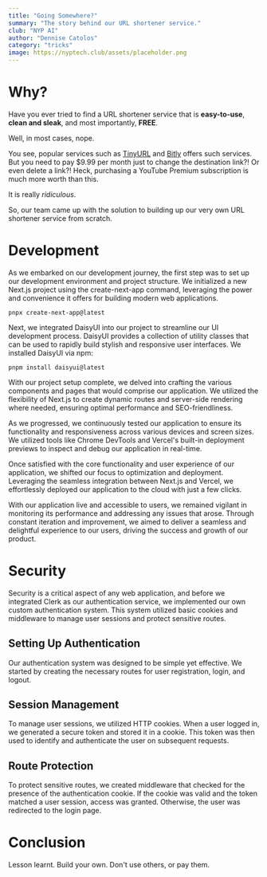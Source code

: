 ```yaml
---
title: "Going Somewhere?"
summary: "The story behind our URL shortener service."
club: "NYP AI"
author: "Dennise Catolos"
category: "tricks"
image: https://nyptech.club/assets/placeholder.png
---
```


# Why?

Have you ever tried to find a URL shortener service that is **easy-to-use**, **clean and sleak**, and most importantly, **FREE**.

Well, in most cases, nope.

You see, popular services such as [TinyURL](https://tinyurl.com) and [Bitly](https://bitly.com/) offers such services. But you need to pay $9.99 per month just to change the destination link?! Or even delete a link?! Heck, purchasing a YouTube Premium subscription is much more worth than this.

It is really _ridiculous_.

So, our team came up with the solution to building up our very own URL shortener service from scratch.

# Development

As we embarked on our development journey, the first step was to set up our development environment and project structure. We initialized a new Next.js project using the create-next-app command, leveraging the power and convenience it offers for building modern web applications.

```
pnpx create-next-app@latest
```

Next, we integrated DaisyUI into our project to streamline our UI development process. DaisyUI provides a collection of utility classes that can be used to rapidly build stylish and responsive user interfaces. We installed DaisyUI via npm:

```
pnpm install daisyui@latest
```

With our project setup complete, we delved into crafting the various components and pages that would comprise our application. We utilized the flexibility of Next.js to create dynamic routes and server-side rendering where needed, ensuring optimal performance and SEO-friendliness.

As we progressed, we continuously tested our application to ensure its functionality and responsiveness across various devices and screen sizes. We utilized tools like Chrome DevTools and Vercel's built-in deployment previews to inspect and debug our application in real-time.

Once satisfied with the core functionality and user experience of our application, we shifted our focus to optimization and deployment. Leveraging the seamless integration between Next.js and Vercel, we effortlessly deployed our application to the cloud with just a few clicks.

With our application live and accessible to users, we remained vigilant in monitoring its performance and addressing any issues that arose. Through constant iteration and improvement, we aimed to deliver a seamless and delightful experience to our users, driving the success and growth of our product.

# Security

Security is a critical aspect of any web application, and before we integrated Clerk as our authentication service, we implemented our own custom authentication system. This system utilized basic cookies and middleware to manage user sessions and protect sensitive routes.

## Setting Up Authentication

Our authentication system was designed to be simple yet effective. We started by creating the necessary routes for user registration, login, and logout.

## Session Management

To manage user sessions, we utilized HTTP cookies. When a user logged in, we generated a secure token and stored it in a cookie. This token was then used to identify and authenticate the user on subsequent requests.

## Route Protection

To protect sensitive routes, we created middleware that checked for the presence of the authentication cookie. If the cookie was valid and the token matched a user session, access was granted. Otherwise, the user was redirected to the login page.

# Conclusion

Lesson learnt. Build your own. Don't use others, or pay them.